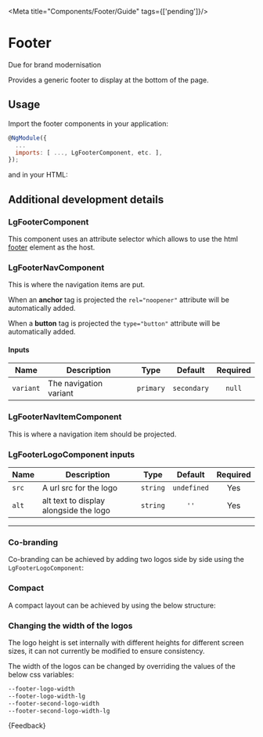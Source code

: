 
<Meta title="Components/Footer/Guide" tags={['pending']}/>

# Footer

<CustomBadge text="Pending" /> <span class="small-text">Due for brand modernisation</span>

<p class="standfirst">Provides a generic footer to display at the bottom of the page.</p>

## Usage

Import the footer components in your application:

```js
@NgModule({
  ...
  imports: [ ..., LgFooterComponent, etc. ],
});
```

and in your HTML:

<Source of={FooterStories.StandardFooter} />

## Additional development details

### LgFooterComponent

This component uses an attribute selector which allows to use the html <a href="https://developer.mozilla.org/en-US/docs/Web/HTML/Element/footer" target="_blank">footer</a> element as the host.

### LgFooterNavComponent

This is where the navigation items are put.

When an **anchor** tag is projected the `rel="noopener"` attribute will be automatically added.

When a **button** tag is projected the `type="button"` attribute will be automatically added.

#### Inputs

| Name      | Description            |           Type           | Default | Required |
|-----------|------------------------|:------------------------:|:-------:|:--------:|
| `variant` | The navigation variant | `primary` | `secondary` | `null`  |   Yes    |

### LgFooterNavItemComponent

This is where a navigation item should be projected.

### LgFooterLogoComponent inputs

| Name  | Description                            |   Type   |   Default   | Required |
|-------|----------------------------------------|:--------:|:-----------:|:--------:|
| `src` | A url src for the logo                 | `string` | `undefined` |   Yes    |
| `alt` | alt text to display alongside the logo | `string` |    `''`     |   Yes    |

***

### Co-branding

Co-branding can be achieved by adding two logos side by side using the `LgFooterLogoComponent`:

<Source of={FooterStories.CoBrandedFooter} />

### Compact

A compact layout can be achieved by using the below structure:

<Source of={FooterStories.CompactFooter} />

### Changing the width of the logos

The logo height is set internally with different heights for different screen sizes, it can not currently be modified to ensure consistency.

The width of the logos can be changed by overriding the values of the below css variables:

```css
--footer-logo-width
--footer-logo-width-lg
--footer-second-logo-width
--footer-second-logo-width-lg
```

<Markdown>
  {Feedback}
</Markdown>

